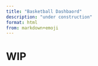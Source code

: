 ```yaml
---
title: "Basketball Dashbaord"
description: "under construction"
format: html
from: markdown+emoji
---
```


# WIP
